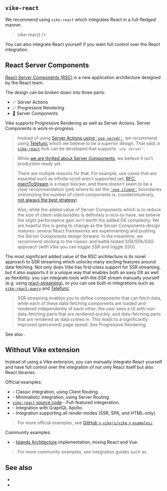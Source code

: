 
## `vike-react`

We recommend using <Link href="/extensions">`vike-react`</Link> which integrates React in a full-fledged manner.

> <p><UseBatiHint feature={<code>vike-react</code>} /></p>

You can also <Link href="#without-vike-extension">integrate React yourself</Link> if you want full control over the React integration.


## React Server Components

[React Server Components (RSC)](https://react.dev/blog/2023/03/22/react-labs-what-we-have-been-working-on-march-2023#react-server-components) is a new application architecture designed by the React team.

The design can be broken down into three parts:
 -	✅ Server Actions
 -	✅ Progressive Rendering
 - :construction: Server Components

Vike supports <Link href="/streaming#progressive-rendering">Progressive Rendering</Link> as well as <Link href="/RPC">Server Actions</Link>. Server Components is work-in-progress.

> Instead of using [Server Actions using `'use server'`](https://nextjs.org/docs/app/building-your-application/data-fetching/server-actions-and-mutations), we recommend using [Telefunc](https://telefunc.com/) which we believe to be a superior design. That said, a [`vike-react`](https://github.com/vikejs/vike-react) fork can be developed that supports `'use server'`.

> While [we are thrilled about Server Components](https://github.com/reactjs/rfcs/pull/188#issuecomment-754815233), we believe it isn't production ready yet.
>
> There are multiple reasons for that. For example, use cases that are essential such as infinite scroll aren't supported yet, [RFC: injectToStream](https://github.com/reactjs/rfcs/pull/219) is a major blocker, and there doesn't seem to be a clear recommendation (yet) where to set the [`'use client'`](https://react.dev/reference/react/use-client) boundaries (minimizing the number of client components is, counterintuitively, [not always the best strategy](https://twitter.com/cyco130/status/1663515982218838017)).
>
> Also, while the added value of Server Components which is to reduce the size of client-side bundles is definitely a nice-to-have, we believe the slight performance gain isn't worth the added DX complexity. We are hopeful this is going to change as the Server Components design matures: several React frameworks are experimenting and pushing the Server Components design forward. In the meantime, we recommend sticking to the classic and battle tested SSR/SPA/SSG approach (with Vike you can <Link href="/ssr">toggle SSR</Link> and <Link href="/pre-rendering">toggle SSG</Link>).

The most significant added value of the RSC architecture is its novel approach to SSR streaming which unlocks many exciting features around data fetching. Not only does Vike has first-class support for SSR streaming, but it also supports it in a unique way that enables both an easy DX as well as flexibility: you can integrate tools with the SSR stream manually yourself (e.g. using [react-streaming](https://github.com/brillout/react-streaming#readme)), or you can use built-in integrations such as [`vike-react-query`](https://github.com/vikejs/vike-react/tree/main/packages/vike-react-query#readme) and [Telefunc](https://telefunc.com).

> SSR streaming enables you to define components that can fetch data, while each of these data-fetching components are loaded and rendered independently of each other: the user sees a UI with non-data-fetching parts that are rendered quickly, and data-fetching parts that are rendered as data comes in. This leads to a significantly improved (perceived) page speed. See <Link href="/streaming#progressive-rendering">Progressive Rendering</Link>.

See also <Link href="/nextjs#react-server-components" doNotInferSectionTitle />.


## Without Vike extension

Instead of using a Vike extension, you can manually integrate React yourself and have full control over the integration of not only React itself but also React libraries.

Official examples:
 - <Link href="/boilerplates/boilerplate-react-ts" /> - Classic integration, using <Link href="/client-routing">Client Routing</Link>.
 - <Link href="/examples/react-minimal" /> - Minimalistic integration, using <Link href="/server-routing">Server Routing</Link>.
 - [`vike-react` source code](https://github.com/vikejs/vike-react/tree/main/packages/vike-react) - Full-featured integeration.
 - <Link href="/examples/graphql-apollo-react" /> - Integration with GraphQL Apollo.
 - <Link href="/examples/render-modes" /> - Integration supporting all <Link href="/render-modes">render modes</Link> (SSR, SPA, and HTML-only).

> For more official examples, see [GitHub > `vikejs/vike` > `examples/`](https://github.com/vikejs/vike/tree/main/examples).

Community examples:
 - <Example timestamp="2023.12" repo="luisfloat/vike-island-example" /> - [Islands Architecture](https://jasonformat.com/islands-architecture/) implementation, mixing React and Vue.

> For more community examples, see integration guides such as <Link href="/react-query" />.


## See also

 - <Link href="/vue" />
 - <Link href="/solid" />
